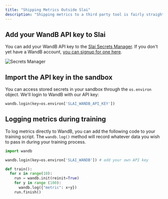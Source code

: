 ```yaml
---
title: "Shipping Metrics Outside Slai"
description: "Shipping metrics to a third party tool is fairly straightforward. In this example, we'll log our training metrics to Weights and Biases (WandB) to track our experiments."
---
```


## Add your WandB API key to Slai

You can add your WandB API key to the [Slai Secrets Manager](/dashboard/secrets-management). If you don't yet have a WandB account, [you can signup for one here](/slai).

![Secrets Manager](/img/secrets_manager.png)

## Import the API key in the sandbox

You can access stored secrets in your sandbox through the `os.environ` object. We'll login to WandB with our API key:

```python
wandb.login(key=os.environ['SLAI_WANDB_API_KEY'])
```

## Logging metrics during training

To log metrics directly to WandB, you can add the following code to your training script. The `wandb.log()` method will record whatever data you wish to pass in during your training process.

```python
import wandb

wandb.login(key=os.environ['SLAI_WANDB']) # add your own API key

def train():
  for x in range(10):
    run = wandb.init(reinit=True)
    for y in range (100):
      wandb.log({"metric": x+y})
    run.finish()
```

